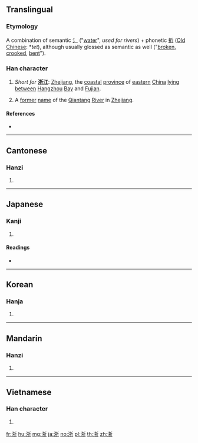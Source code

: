 ==Translingual==

===Etymology===
A combination of semantic [[氵]] ("[[water]]", ''used for rivers'') + phonetic [[折]] ([[Appendix:Baxter-Sagart Old Chinese reconstruction|Old Chinese]]: *''tet''), although usually glossed as semantic as well ("[[broken]], [[crooked]], [[bent]]").

===Han character===
{{Han char|rn=85|rad=水|as=07|sn=10|four=32121|canj=EQHL}}

# {{lb|zh|geography|abbreviation}} ''Short for'' '''[[浙江]]''': [[Zhejiang]], the [[coastal]] [[province]] of [[eastern]] [[China]] [[lying]] [[between]] [[Hangzhou]] [[bay|Bay]] and [[Fujian]].
# {{lb|zh|historical|geography}} A [[former]] [[name]] of the [[Qiantang]] [[river|River]] in [[Zhejiang]].

====References====
* {{Han ref|kx=0623.210|dkj=17458|dj=1021.100|hdz=31618.200|uh=6D59|ud=27993|bh=AEFD|bd=44797}}

----

==Cantonese==

===Hanzi===
{{yue-hanzi|jyut=|y=jit3}}

# {{defn|lang=yue|sort=水07}}

----

==Japanese==

===Kanji===
{{ja-kanji|grade=|rs=水07}}

# {{defn|lang=ja|sort=水07}}

====Readings====
* {{ja-readings|on=[[せつ]] (setsu)|kun=[[よなげる]] (yonageru)}}

----

==Korean==

===Hanja===
{{ko-hanja|hangeul=절|eumhun=강|rv=jeol|mr=chŏl|y=cel}}

# {{defn|lang=ko|sort=水07}}

----

==Mandarin==

===Hanzi===
{{cmn-hanzi|pin=[[Zhè]] ([[Zhe4]])|wg=che<sup>4</sup>}}

# {{defn|lang=cmn|sort=水07}}

----

==Vietnamese==

===Han character===
{{vi-hantu|[[chiết]]|rs=水07}}

# {{defn|lang=vi|sort=水07}}

[[fr:浙]]
[[hu:浙]]
[[mg:浙]]
[[ja:浙]]
[[no:浙]]
[[pl:浙]]
[[th:浙]]
[[zh:浙]]